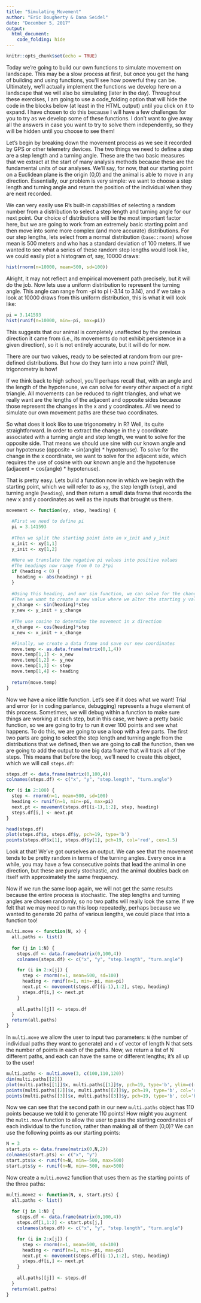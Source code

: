 ```yaml
---
title: "Simulating_Movement"
author: "Eric Dougherty & Dana Seidel"
date: "December 5, 2017"
output:
  html_document:
    code_folding: hide
---
```


```r
knitr::opts_chunk$set(echo = TRUE)
```

Today we're going to build our own functions to simulate movement on landscape. This may be a slow process at first, but once you get the hang of building and using functions, you'll see how powerful they can be. Ultimately, we'll actually implement the functions we develop here on a landscape that we will also be simulating (later in the day). Throughout these exercises, I am going to use a code_folding option that will hide the code in the blocks below (at least in the HTML output) until you click on it to expand. I have chosen to do this because I will have a few challenges for you to try as we develop some of these functions. I don't want to give away all the answers in case you want to try to solve them independently, so they will be hidden until you choose to see them!

Let's begin by breaking down the movement process as we see it recorded by GPS or other telemetry devices. The two things we need to define a step are a step length and a turning angle. These are the two basic measures that we extract at the start of many analysis methods because these are the fundamental units of our analyses. We'll say, for now, that our starting point on a Euclidean plane is the origin (0,0) and the animal is able to move in any direction. Essentially, our problem is very simple: we want to choose a step length and turning angle and return the position of the individual when they are next recorded.

We can very easily use R's built-in capabilities of selecting a random number from a distribution to select a step length and turning angle for our next point. Our choice of distributions will be the most important factor here, but we are going to work from an extremely basic starting point and then move into some more complex (and more accurate) distributions. For our step lengths, lets select from a normal distribution (`base::rnorm`) whose mean is 500 meters and who has a standard deviation of 100 meters. If we wanted to see what a series of these random step lengths would look like, we could easily plot a histogram of, say, 10000 draws:

```r
hist(rnorm(n=10000, mean=500, sd=100))
```

Alright, it may not reflect and empirical movement path precisely, but it will do the job. Now lets use a uniform distribution to represent the turning angle. This angle can range from -pi to pi (-3.14 to 3.14), and if we take a look at 10000 draws from this uniform distribution, this is what it will look like:

```r
pi = 3.141593
hist(runif(n=10000, min=-pi, max=pi))
```

This suggests that our animal is completely unaffected by the previous direction it came from (i.e., its movements do not exhibit persistence in a given direction), so it is not entirely accurate, but it will do for now.

There are our two values, ready to be selected at random from our pre-defined distributions. But how do they turn into a new point? Well, trigonometry is how!

If we think back to high school, you'll perhaps recall that, with an angle and the length of the hypotenuse, we can solve for every other aspect of a right triangle. All movements can be reduced to right triangles, and what we really want are the lengths of the adjacent and opposite sides because those represent the changes in the x and y coordinates. All we need to simulate our own movement paths are these two coordinates.

So what does it look like to use trigonometry in R? Well, its quite straightforward. In order to extract the change in the y coordinate associated with a turning angle and step length, we want to solve for the opposite side. That means we should use sine with our known angle and our hypotenuse (opposite = sin(angle) * hypotenuse). To solve for the change in the x coordinate, we want to solve for the adjacent side, which requires the use of cosine with our known angle and the hypotenuse (adjacent = cos(angle) * hypotenuse).

That is pretty easy. Lets build a function now in which we begin with the starting point, which we will refer to as `xy`, the step length (`step`), and turning angle (`heading`), and then return a small data frame that records the new x and y coordinates as well as the inputs that brought us there.

```r
movement <- function(xy, step, heading) {
  
  #First we need to define pi
  pi = 3.141593
  
  #Then we split the starting point into an x_init and y_init
  x_init <- xy[1,1]
  y_init <- xy[1,2]
  
  #Here we translate the negative pi values into positive values
  #The headings now range from 0 to 2*pi
  if (heading < 0) {
    heading <- abs(heading) + pi
  }
  
  #Using this heading, and our sin function, we can solve for the change in y
  #Then we want to create a new value where we alter the starting y value
  y_change <- sin(heading)*step
  y_new <- y_init + y_change
  
  #The use cosine to determine the movement in x direction
  x_change <- cos(heading)*step
  x_new <- x_init + x_change

  #Finally, we create a data frame and save our new coordinates
  move.temp <- as.data.frame(matrix(0,1,4))
  move.temp[1,1] <- x_new
  move.temp[1,2] <- y_new
  move.temp[1,3] <- step
  move.temp[1,4] <- heading
  
  return(move.temp)
}
```

Now we have a nice little function. Let's see if it does what we want! Trial and error (or in coding parlance, debugging) represents a huge element of this process. Sometimes, we will debug within a function to make sure things are working at each step, but in this case, we have a pretty basic function, so we are going to try to run it over 100 points and see what happens. To do this, we are going to use a loop with a few parts. The first two parts are going to select the step length and turning angle from the distributions that we defined, then we are going to call the function, then we are going to add the output to one big data frame that will track all of the steps. This means that before the loop, we'll need to create this object, which we will call `steps.df`:

```r
steps.df <- data.frame(matrix(0,100,4))
colnames(steps.df) <- c("x", "y", "step.length", "turn.angle")

for (i in 2:100) {
  step <- rnorm(n=1, mean=500, sd=100)
  heading <- runif(n=1, min=-pi, max=pi)
  next.pt <- movement(steps.df[(i-1),1:2], step, heading)
  steps.df[i,] <- next.pt
}

head(steps.df)
plot(steps.df$x, steps.df$y, pch=19, type='b')
points(steps.df$x[1], steps.df$y[1], pch=19, col='red', cex=1.5)
```

Look at that! We've got ourselves an output. We can see that the movement tends to be pretty random in terms of the turning angles. Every once in a while, you may have a few consecutive points that lead the animal in one direction, but these are purely stochastic, and the animal doubles back on itself with approximately the same frequency.

Now if we run the same loop again, we will not get the same results because the entire process is stochastic. The step lengths and turning angles are chosen randomly, so no two paths will really look the same. If we felt that we may need to run this loop repeatedly, perhaps because we wanted to generate 20 paths of various lengths, we could place that into a function too!

```r
multi.move <- function(N, x) {
  all.paths <- list()
  
  for (j in 1:N) {
    steps.df <- data.frame(matrix(0,100,4))
    colnames(steps.df) <- c("x", "y", "step.length", "turn.angle")

    for (i in 2:x[j]) {
      step <- rnorm(n=1, mean=500, sd=100)
      heading <- runif(n=1, min=-pi, max=pi)
      next.pt <- movement(steps.df[(i-1),1:2], step, heading)
      steps.df[i,] <- next.pt
    }
    
    all.paths[[j]] <- steps.df
  }
  return(all.paths)
}
```

In `multi.move` we allow the user to input two parameters: `N` (the number of individual paths they want to generate) and `x` of vector of length N that sets the number of points in each of the paths. Now, we return a list of N different paths, and each can have the same or different lengths; it's all up to the user!

```r
multi.paths <- multi.move(3, c(100,110,120))
dim(multi.paths[[2]])
plot(multi.paths[[1]]$x, multi.paths[[1]]$y, pch=19, type='b', ylim=c(-6000,6000), xlim=c(-6000,6000))
points(multi.paths[[2]]$x, multi.paths[[2]]$y, pch=19, type='b', col='red')
points(multi.paths[[3]]$x, multi.paths[[3]]$y, pch=19, type='b', col='blue')
```

Now we can see that the second path in our new `multi.paths` object has 110 points because we told it to generate 110 points! How might you augment the `multi.move` function to allow the user to pass the starting coordinates of each individual to the function, rather than making all of them (0,0)? We can use the following points as our starting points:

```r
N = 3
start.pts <- data.frame(matrix(0,N,2))
colnames(start.pts) <- c("x", "y")
start.pts$x <- runif(n=N, min=-500, max=500)
start.pts$y <- runif(n=N, min=-500, max=500)
```

Now create a `multi.move2` function that uses them as the starting points of the three paths:

```r
multi.move2 <- function(N, x, start.pts) {
  all.paths <- list()
  
  for (j in 1:N) {
    steps.df <- data.frame(matrix(0,100,4))
    steps.df[1,1:2] <- start.pts[j,]
    colnames(steps.df) <- c("x", "y", "step.length", "turn.angle")

    for (i in 2:x[j]) {
      step <- rnorm(n=1, mean=500, sd=100)
      heading <- runif(n=1, min=-pi, max=pi)
      next.pt <- movement(steps.df[(i-1),1:2], step, heading)
      steps.df[i,] <- next.pt
    }
    
    all.paths[[j]] <- steps.df
  }
  return(all.paths)
}
```

